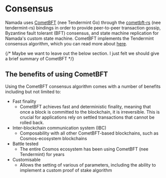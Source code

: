 # Consensus

Namada uses [CometBFT](https://github.com/cometbft/cometbft/) (nee Tendermint Go) through the [cometbft-rs](https://github.com/heliaxdev/tendermint-rs) (nee tendermint-rs) bindings in order to provide peer-to-peer transaction gossip, Byzantine fault tolerant (BFT) consensus, and state machine replication for Namada's custom state machine. CometBFT implements the Tendermint consensus algorithm, which you can read more about [here](https://arxiv.org/abs/1807.04938).

{/* Maybe we want to leave out the below section. I just felt we should give a brief summary of CometBFT */}
## The benefits of using CometBFT

Using the CometBFT consensus algorithm comes with a number of benefits including but not limited to:

- Fast finality 
    - CometBFT achieves fast and deterministic finality, meaning that once a block is committed to the blockchain, it is irreversible. This is crucial for applications rely on settled transactions that cannot be rolled back.
- Inter-blockchain communication system (IBC)
    - Composability with all other CometBFT-based blockchains, such as Cosmos-ecosystem blockchains
- Battle tested
    - The entire Cosmos ecosystem has been using CometBFT (nee Tendermint) for years
- Customisable
    - Allows the setting of various of parameters, including the ability to implement a custom proof of stake algorithm